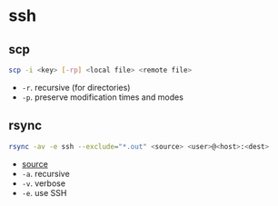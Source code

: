 # ssh

## scp

```bash
scp -i <key> [-rp] <local file> <remote file>
```

- `-r`. recursive (for directories)
- `-p`. preserve modification times and modes

## rsync

```bash
rsync -av -e ssh --exclude="*.out" <source> <user>@<host>:<dest>
```

- [source](https://www.cyberciti.biz/faq/scp-exclude-files-when-using-command-recursively-on-unix-linux/)
- `-a`. recursive
- `-v`. verbose
- `-e`. use SSH
